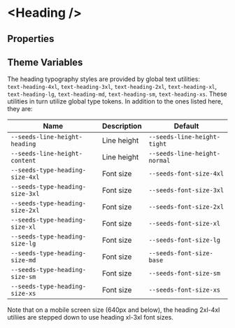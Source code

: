 

# &lt;Heading /&gt;

## Properties

<ArgsTable of={Heading} />

## Theme Variables

The heading typography styles are provided by global text utilities:  
`text-heading-4xl`, `text-heading-3xl`, `text-heading-2xl`, `text-heading-xl`, `text-heading-lg`, `text-heading-md`, `text-heading-sm`, `text-heading-xs`. These utilities in turn utilize global type tokens. In addition to the <Link href="/?path=/docs/tokens-typography-tokens--page">ones listed here</Link>, they are:

| Name                            | Description | Default                      |
| ------------------------------- | ----------- | ---------------------------- |
| `--seeds-line-height-heading`   | Line height | `--seeds-line-height-tight`  |
| `--seeds-line-height-content`   | Line height | `--seeds-line-height-normal` |
| `--seeds-type-heading-size-4xl` | Font size   | `--seeds-font-size-4xl`      |
| `--seeds-type-heading-size-3xl` | Font size   | `--seeds-font-size-3xl`      |
| `--seeds-type-heading-size-2xl` | Font size   | `--seeds-font-size-2xl`      |
| `--seeds-type-heading-size-xl`  | Font size   | `--seeds-font-size-xl`       |
| `--seeds-type-heading-size-lg`  | Font size   | `--seeds-font-size-lg`       |
| `--seeds-type-heading-size-md`  | Font size   | `--seeds-font-size-base`     |
| `--seeds-type-heading-size-sm`  | Font size   | `--seeds-font-size-sm`       |
| `--seeds-type-heading-size-xs`  | Font size   | `--seeds-font-size-xs`       |

Note that on a mobile screen size (640px and below), the heading 2xl-4xl utiliies are stepped down to use heading xl-3xl font sizes.
